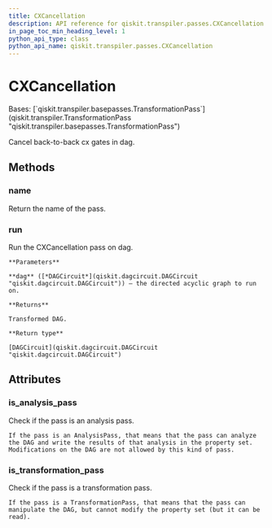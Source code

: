 ```yaml
---
title: CXCancellation
description: API reference for qiskit.transpiler.passes.CXCancellation
in_page_toc_min_heading_level: 1
python_api_type: class
python_api_name: qiskit.transpiler.passes.CXCancellation
---
```


# CXCancellation

<Class id="qiskit.transpiler.passes.CXCancellation" isDedicatedPage={true} github="https://github.com/qiskit/qiskit/tree/stable/0.22/qiskit/transpiler/passes/optimization/cx_cancellation.py" signature="CXCancellation(*args, **kwargs)" modifiers="class">
  Bases: [`qiskit.transpiler.basepasses.TransformationPass`](qiskit.transpiler.TransformationPass "qiskit.transpiler.basepasses.TransformationPass")

  Cancel back-to-back cx gates in dag.

  ## Methods

  <span id="qiskit-transpiler-passes-cxcancellation-name" />

  ### name

  <Function id="qiskit.transpiler.passes.CXCancellation.name" signature="CXCancellation.name()">
    Return the name of the pass.
  </Function>

  <span id="qiskit-transpiler-passes-cxcancellation-run" />

  ### run

  <Function id="qiskit.transpiler.passes.CXCancellation.run" signature="CXCancellation.run(dag)">
    Run the CXCancellation pass on dag.

    **Parameters**

    **dag** ([*DAGCircuit*](qiskit.dagcircuit.DAGCircuit "qiskit.dagcircuit.DAGCircuit")) – the directed acyclic graph to run on.

    **Returns**

    Transformed DAG.

    **Return type**

    [DAGCircuit](qiskit.dagcircuit.DAGCircuit "qiskit.dagcircuit.DAGCircuit")
  </Function>

  ## Attributes

  ### is\_analysis\_pass

  <Attribute id="qiskit.transpiler.passes.CXCancellation.is_analysis_pass">
    Check if the pass is an analysis pass.

    If the pass is an AnalysisPass, that means that the pass can analyze the DAG and write the results of that analysis in the property set. Modifications on the DAG are not allowed by this kind of pass.
  </Attribute>

  ### is\_transformation\_pass

  <Attribute id="qiskit.transpiler.passes.CXCancellation.is_transformation_pass">
    Check if the pass is a transformation pass.

    If the pass is a TransformationPass, that means that the pass can manipulate the DAG, but cannot modify the property set (but it can be read).
  </Attribute>
</Class>

